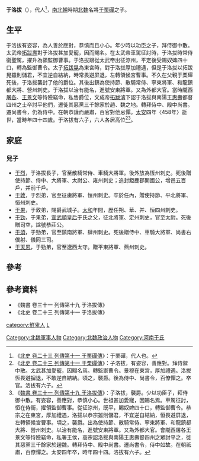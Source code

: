 {{noteTA
|T=zh-hans:于洛拔; zh-hant:于洛拔;
|1=zh-hans:于; zh-hant:于;
|2=zh-hans:于洛拔; zh-hant:于洛拔
}}

'''于洛拔'''（{{bd|414年||458年||catIdx=}}），代人<ref>《[[s:北史/卷023|北史 卷二十三 列傳第十一 于栗磾傳]]》：于栗磾，代人也。</ref>，[[南北朝|南北朝]]時期[[北魏|北魏]]名將[[于栗磾|于栗磾]]之子。

== 生平 ==
于洛拔有姿容，為人善於應對，恭慎而且小心。年少時以功臣之子，拜侍御中散。太武帝[[拓跋燾|拓跋燾]]對于洛拔甚加愛寵，因而賜名。在太武帝車駕征討時，于洛拔時常侍衞聖駕，擢升為領監御曹事。于洛拔跟從太武帝出征涼州，平定後受賜奴婢四十口，轉為監御曹令。太子[[拓跋晃|拓跋晃]]為東宮時，對于洛拔厚加禮遇，但是于洛拔以拓跋晃雖則儲君，不宜逆自結納，時常畏避屏退，左轉領候宮曹事。不久在父親于栗磾死後，于洛拔襲封了他的爵位。其後出鎮為使持節、散騎常侍、寧東將軍、和龍鎮都大將、營州刺史。于洛拔以治有能名，進號安東將軍。又為外都大官。當時隴西[[屠各|屠各]]、[[王景文|王景文]]等恃險竊命，私售爵位，文成帝[[拓跋濬|拓跋濬]]下詔于洛拔與南陽王[[惠壽|惠壽]]都督四州之士卒討平他們，遷徙其惡黨三千餘家於趙、魏之地。轉拜侍中、殿中尚書。遷尚書令，仍為侍中。在朝恭謹而嚴肅，百官對他忌憚。[[太安_(北魏)|太安]]四年〈458年〉逝世，當時年四十四歲。于洛拔有六子，六人各居高位<ref>《[[s:北史/卷023|北史 卷二十三 列傳第十一 于栗磾傳]]》：子洛拔，有姿容，善應對。拜侍禦中散。太武甚加愛寵，因賜名焉。轉監禦曹令。景穆在東宮，厚加禮遇。洛拔恆畏避摒退，不敢逆自結納。頃之，襲爵。後為侍中、尚書令，百僚憚之。卒官。洛拔有六子。</ref><ref>《[[s:魏書/卷31|魏書 卷三十一 列傳第十九 于洛拔傳]]》：子洛拔，襲爵。少以功臣子，拜侍御中散。有姿容，善應對，恭慎小心。世祖甚加愛寵，因賜名焉。車駕征討，恒在侍衞，擢領監御曹事。從征涼州，既平，賜奴婢四十口，轉監御曹令。恭宗之在東宮，厚加禮遇，洛拔以恭宗雖則儲君，不宜逆自結納，恒畏避屏退，左轉領候宮曹事。頃之，襲爵。出為使持節、散騎常侍、寧東將軍、和龍鎮都大將、營州刺史。以治有能名，進號安東將軍。又為外都大官。會隴西屠各王景文等恃險竊命，私署王侯，高宗詔洛拔與南陽王惠壽督四州之眾討平之，徙其惡黨三千餘家於趙魏。轉拜侍中、殿中尚書。遷尚書令，侍中如故。在朝祗肅，百僚憚之。太安四年卒，時年四十四。洛拔有六子。</ref>。

== 家庭 ==
=== 兒子 ===
*[[于烈|于烈]]，于洛拔長子，官至散騎常侍、車騎大將軍。後外放為恆州刺史。死後贈使持節、侍中、大將軍、太尉公、雍州刺史；追封鉅鹿郡開國公，增邑五百戶，并前千戶。
*[[于敦|于敦]]，于烈弟，官至征虜將軍、恒州刺史。卒於任內，贈使持節、平北將軍、恒州刺史。
*[[于果_(北魏)|于果]]，于敦弟，賜爵武城子。[[太和|太和]]年間，歷任朔、華、并、恒四州刺史。
*[[于勁|于勁]]，于果弟，[[宣武順皇后|宣武順皇后]]于氏之父，征北將軍、定州刺史，官至太尉。死後贈司空，諡號恭莊公。
*[[于須|于須]]，于勁弟，官至鎮南將軍、肆州刺史。死後贈侍中、車騎大將軍、尚書右僕射、儀同三司。
*[[于天恩|于天恩]]，于勁弟，官至遼西太守。贈平東將軍、燕州刺史。

== 參考 ==
{{REFLIST}}

== 參考資料 ==
*《魏書 卷三十一 列傳第十九 于洛拔傳》
*《北史 卷二十三 列傳第十一 于洛拔傳》

{{DEFAULTSORT:Yu luoba}}
[[category:鮮卑人|category:鮮卑人]]
[[Category:北魏軍事人物|Category:北魏軍事人物]]
[[Category:北魏政治人物|Category:北魏政治人物]]
[[category:于姓|L]]
[[Category:河南于氏|Category:河南于氏]]